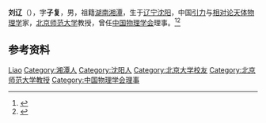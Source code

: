 '''刘辽'''（{{bd|1928年||2016年|4月27日}}），字'''子复'''，男，祖籍[[湖南|湖南]][[湘潭|湘潭]]，生于[[辽宁|辽宁]][[沈阳|沈阳]]，中国[[引力|引力]]与[[相对论天体物理学|相对论天体物理学]]家，[[北京师范大学|北京师范大学]]教授，曾任[[中国物理学会|中国物理学会]]理事。<ref>{{Cite book|title=中国科学技术专家传略 • 理学编 天文学卷 一|author=中国科学技术协会编|publisher=中国科学技术出版社|year=2005|isbn=|location=北京|pages=}}</ref><ref>{{Cite journal|url=|title=情系弯曲时空———刘辽教授的相对论研究生涯|author=赵峥|year=2009|issue=10|issn=|journal=物理|doi=}}</ref>

== 参考资料 ==
{{reflist}}

{{中国人物小作品}}
{{Navboxes 
| title  = 刘辽在[[中国物理学会|中国物理学会]]的职务
| list1  =
{{中国物理学会第五届理事会}}
{{中国物理学会第六届理事会}}
}}

{{Authority control}}
{{DEFAULTSORT:Liu刘}}
[[Category:刘姓|Liao]]
[[Category:湘潭人|Category:湘潭人]]
[[Category:沈阳人|Category:沈阳人]]
[[Category:北京大学校友|Category:北京大学校友]]
[[Category:北京师范大学教授|Category:北京师范大学教授]]
[[Category:中国物理学会理事|Category:中国物理学会理事]]